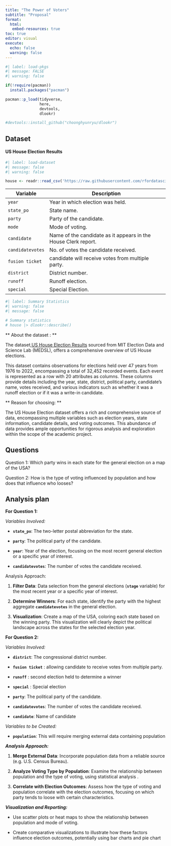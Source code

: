 ```yaml
---
title: "The Power of Voters" 
subtitle: "Proposal"
format: 
  html: 
   embed-resources: true
toc: true
editor: visual
execute:
  echo: false
  warning: false
---
```


```r
#| label: load-pkgs
#| message: FALSE
#| warning: false

if(!require(pacman))
  install.packages("pacman")

pacman::p_load(tidyverse,
               here,
               devtools,
               dlookr)

#devtools::install_github("choonghyunryu/dlookr")
```

## Dataset

#### US House Election Results

```r
#| label: load-dataset
#| message: false
#| warning: false

house <- readr::read_csv('https://raw.githubusercontent.com/rfordatascience/tidytuesday/master/data/2023/2023-11-07/house.csv')

```

| Variable         | Description                                                    |
|------------------|----------------------------------------------------------------|
| `year`           | Year in which election was held.                               |
| `state_po`       | State name.                                                    |
| `party`          | Party of the candidate.                                        |
| `mode`           | Mode of voting.                                                |
| `candidate`      | Name of the candidate as it appears in the House Clerk report. |
| `candidatevotes` | No. of votes the candidate received.                           |
| `fusion ticket`  | candidate will receive votes from multiple party.              |
| `district`       | District number.                                               |
| `runoff`         | Runoff election.                                               |
| `special`        | Special Election.                                              |

```r
#| label: Summary Statistics
#| warning: false
#| message: false

# Summary statistics
# house |> dlookr::describe()
```

** About the dataset : **

The dataset,[US House Election Results](https://github.com/rfordatascience/tidytuesday/tree/master/data/2023/2023-11-07) sourced from MIT Election Data and Science Lab (MEDSL), offers a comprehensive overview of US House elections.

This dataset contains observations for elections held over 47 years from 1976 to 2022, encompassing a total of 32,452 recorded events. Each event is represented as a row with 20 attributes as columns. These columns provide details including the year, state, district, political party, candidate's name, votes received, and various indicators such as whether it was a runoff election or if it was a write-in candidate.

** Reason for choosing: **

The US House Election dataset offers a rich and comprehensive source of data, encompassing multiple variables such as election years, state information, candidate details, and voting outcomes. This abundance of data provides ample opportunities for rigorous analysis and exploration within the scope of the academic project.

## Questions

Question 1: Which party wins in each state for the general election on a map of the USA?

Question 2: How is the type of voting influenced by population and how does that influence who looses?

## Analysis plan

**For Question 1:**

*Variables Involved:*

-   **`state_po`**: The two-letter postal abbreviation for the state.

-   **`party`**: The political party of the candidate.

-   **`year`**: Year of the election, focusing on the most recent general election or a specific year of interest.

-   **`candidatevotes`**: The number of votes the candidate received.

Analysis Approach:

1.  **Filter Data**: Data selection from the general elections (**`stage`** variable) for the most recent year or a specific year of interest.

2.  **Determine Winners**: For each state, identify the party with the highest aggregate **`candidatevotes`** in the general election.

3.  **Visualization**: Create a map of the USA, coloring each state based on the winning party. This visualization will clearly depict the political landscape across the states for the selected election year.

**For Question 2:**

*Variables Involved:*

-   **`district`**: The congressional district number.

-   **`fusion ticket`** : allowing candidate to receive votes from multiple party.

-   **`runoff`** : second election held to determine a winner

-   **`special`** : Special election

-   **`party`**: The political party of the candidate.

-   **`candidatevotes`**: The number of votes the candidate received.

-   **`candidate`**: Name of candidate

*Variables to be Created:*

-   **`population`**: This will require merging external data containing population

***Analysis Approach:***

1.  **Merge External Data**: Incorporate population data from a reliable source (e.g. U.S. Census Bureau).

2.  **Analyze Voting Type by Population**: Examine the relationship between population and the type of voting, using statistical analysis .

3.  **Correlate with Election Outcomes**: Assess how the type of voting and population correlate with the election outcomes, focusing on which party tends to loose with certain characteristics.

***Visualization and Reporting:***

-   Use scatter plots or heat maps to show the relationship between population and mode of voting.

-   Create comparative visualizations to illustrate how these factors influence election outcomes, potentially using bar charts and pie chart
